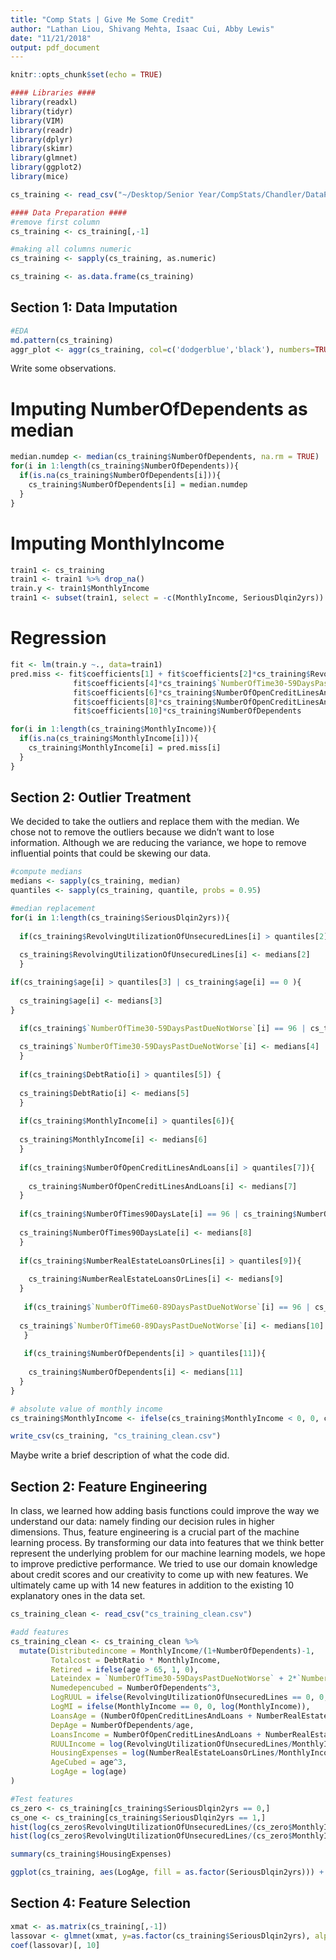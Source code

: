 ```yaml
---
title: "Comp Stats | Give Me Some Credit"
author: "Lathan Liou, Shivang Mehta, Isaac Cui, Abby Lewis"
date: "11/21/2018"
output: pdf_document
---
```


```r
knitr::opts_chunk$set(echo = TRUE)

#### Libraries ####
library(readxl)
library(tidyr)
library(VIM)
library(readr)
library(dplyr)
library(skimr)
library(glmnet)
library(ggplot2)
library(mice)

cs_training <- read_csv("~/Desktop/Senior Year/CompStats/Chandler/DataProject/cs-training.csv")

#### Data Preparation ####
#remove first column
cs_training <- cs_training[,-1]

#making all columns numeric
cs_training <- sapply(cs_training, as.numeric)

cs_training <- as.data.frame(cs_training)
```

## Section 1: Data Imputation 

```r
#EDA
md.pattern(cs_training)
aggr_plot <- aggr(cs_training, col=c('dodgerblue','black'), numbers=TRUE, sortVars=TRUE, labels=names(cs_training), cex.axis=.4, gap=0.5, ylab=c("Histogram of missing data","Pattern"))
```

Write some observations.

# Imputing NumberOfDependents as median

```r
median.numdep <- median(cs_training$NumberOfDependents, na.rm = TRUE)
for(i in 1:length(cs_training$NumberOfDependents)){
  if(is.na(cs_training$NumberOfDependents[i])){
    cs_training$NumberOfDependents[i] = median.numdep
  }
}
```

# Imputing MonthlyIncome

```r
train1 <- cs_training
train1 <- train1 %>% drop_na()
train.y <- train1$MonthlyIncome
train1 <- subset(train1, select = -c(MonthlyIncome, SeriousDlqin2yrs))
```

# Regression

```r
fit <- lm(train.y ~., data=train1)
pred.miss <- fit$coefficients[1] + fit$coefficients[2]*cs_training$RevolvingUtilizationOfUnsecuredLines + fit$coefficients[3]*cs_training$age +
              fit$coefficients[4]*cs_training$`NumberOfTime30-59DaysPastDueNotWorse` + fit$coefficients[5]*cs_training$DebtRatio +
              fit$coefficients[6]*cs_training$NumberOfOpenCreditLinesAndLoans + fit$coefficients[7]*cs_training$NumberOfTimes90DaysLate +
              fit$coefficients[8]*cs_training$NumberOfOpenCreditLinesAndLoans + fit$coefficients[9]*cs_training$`NumberOfTime60-89DaysPastDueNotWorse` +
              fit$coefficients[10]*cs_training$NumberOfDependents

for(i in 1:length(cs_training$MonthlyIncome)){
  if(is.na(cs_training$MonthlyIncome[i])){
    cs_training$MonthlyIncome[i] = pred.miss[i]
  }
}
```

## Section 2: Outlier Treatment
We decided to take the outliers and replace them with the median. We chose not to remove the outliers because we didn't want to lose information. Although we are reducing the variance, we hope to remove influential points that could be skewing our data.

```r
#compute medians
medians <- sapply(cs_training, median)
quantiles <- sapply(cs_training, quantile, probs = 0.95)

#median replacement
for(i in 1:length(cs_training$SeriousDlqin2yrs)){
  
  if(cs_training$RevolvingUtilizationOfUnsecuredLines[i] > quantiles[2]){
    
  cs_training$RevolvingUtilizationOfUnsecuredLines[i] <- medians[2]
  }

if(cs_training$age[i] > quantiles[3] | cs_training$age[i] == 0 ){
    
  cs_training$age[i] <- medians[3]
}

  if(cs_training$`NumberOfTime30-59DaysPastDueNotWorse`[i] == 96 | cs_training$`NumberOfTime30-59DaysPastDueNotWorse`[i] == 98){
    
  cs_training$`NumberOfTime30-59DaysPastDueNotWorse`[i] <- medians[4]
  }
  
  if(cs_training$DebtRatio[i] > quantiles[5]) {
    
  cs_training$DebtRatio[i] <- medians[5]
  }
  
  if(cs_training$MonthlyIncome[i] > quantiles[6]){
    
  cs_training$MonthlyIncome[i] <- medians[6]
  }
  
  if(cs_training$NumberOfOpenCreditLinesAndLoans[i] > quantiles[7]){
    
    cs_training$NumberOfOpenCreditLinesAndLoans[i] <- medians[7]
  }
  
  if(cs_training$NumberOfTimes90DaysLate[i] == 96 | cs_training$NumberOfTimes90DaysLate[i] == 98){
    
  cs_training$NumberOfTimes90DaysLate[i] <- medians[8]
  }
  
  if(cs_training$NumberRealEstateLoansOrLines[i] > quantiles[9]){
    
    cs_training$NumberRealEstateLoansOrLines[i] <- medians[9]
  }
  
   if(cs_training$`NumberOfTime60-89DaysPastDueNotWorse`[i] == 96 | cs_training$`NumberOfTime60-89DaysPastDueNotWorse`[i] == 98){
    
  cs_training$`NumberOfTime60-89DaysPastDueNotWorse`[i] <- medians[10]
   }
  
   if(cs_training$NumberOfDependents[i] > quantiles[11]){
    
    cs_training$NumberOfDependents[i] <- medians[11]
  }
}

# absolute value of monthly income
cs_training$MonthlyIncome <- ifelse(cs_training$MonthlyIncome < 0, 0, cs_training$MonthlyIncome)
```

```r
write_csv(cs_training, "cs_training_clean.csv")
```
Maybe write a brief description of what the code did.

## Section 2: Feature Engineering

In class, we learned how adding basis functions could improve the way we understand our data: namely finding our decision rules in higher dimensions. Thus, feature engineering is a crucial part of the machine learning process. By transforming our data into features that we think better represent the underlying problem for our machine learning models, we hope to improve predictive performance. We tried to use our domain knowledge about credit scores and our creativity to come up with new features. We ultimately came up with 14 new features in addition to the existing 10 explanatory ones in the data set. 

```r
cs_training_clean <- read_csv("cs_training_clean.csv")

#add features
cs_training_clean <- cs_training_clean %>%
  mutate(Distributedincome = MonthlyIncome/(1+NumberOfDependents)-1,
         Totalcost = DebtRatio * MonthlyIncome,
         Retired = ifelse(age > 65, 1, 0),
         Lateindex = `NumberOfTime30-59DaysPastDueNotWorse` + 2*`NumberOfTime60-89DaysPastDueNotWorse` + 3*NumberOfTimes90DaysLate,
         Numedepencubed = NumberOfDependents^3,
         LogRUUL = ifelse(RevolvingUtilizationOfUnsecuredLines == 0, 0, log(RevolvingUtilizationOfUnsecuredLines)),
         LogMI = ifelse(MonthlyIncome == 0, 0, log(MonthlyIncome)),
         LoansAge = (NumberOfOpenCreditLinesAndLoans + NumberRealEstateLoansOrLines)/age,
         DepAge = NumberOfDependents/age,
         LoansIncome = NumberOfOpenCreditLinesAndLoans + NumberRealEstateLoansOrLines,
         RUULIncome = log(RevolvingUtilizationOfUnsecuredLines/MonthlyIncome), #Housing Insolvency paper
         HousingExpenses = log(NumberRealEstateLoansOrLines/MonthlyIncome),
         AgeCubed = age^3,
         LogAge = log(age)
)
```

```r
#Test features
cs_zero <- cs_training[cs_training$SeriousDlqin2yrs == 0,]
cs_one <- cs_training[cs_training$SeriousDlqin2yrs == 1,]
hist(log(cs_zero$RevolvingUtilizationOfUnsecuredLines/(cs_zero$MonthlyIncome)), freq=FALSE)
hist(log(cs_zero$RevolvingUtilizationOfUnsecuredLines/(cs_zero$MonthlyIncome)), freq=FALSE)

summary(cs_training$HousingExpenses)

ggplot(cs_training, aes(LogAge, fill = as.factor(SeriousDlqin2yrs))) + geom_density(alpha = 0.2)
```

## Section 4: Feature Selection

```r
xmat <- as.matrix(cs_training[,-1])
lassovar <- glmnet(xmat, y=as.factor(cs_training$SeriousDlqin2yrs), alpha=1, family="binomial")
coef(lassovar)[, 10]
```

